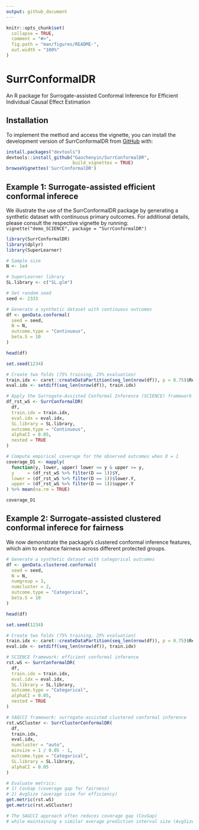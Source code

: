 ```yaml
---
output: github_document
---
```


<!-- README.md is generated from README.Rmd. Please edit that file -->

```r
knitr::opts_chunk$set(
  collapse = TRUE,
  comment = "#>",
  fig.path = "man/figures/README-",
  out.width = "100%"
)
```

# SurrConformalDR

<!-- badges: start -->
<!-- badges: end -->

An R package for Surrogate-assisted Conformal Inference for Efficient Individual Causal Effect Estimation

## Installation

To implement the method and access the vignette, you can install the development version of SurrConformalDR from [GitHub](https://github.com/) with:

```r
install.packages("devtools")
devtools::install_github("Gaochenyin/SurrConformalDR",
                         build_vignettes = TRUE)
browseVignettes('SurrConformalDR')
```

## Example 1: Surrogate-assisted efficient conformal inferece

We illustrate the use of the SurrConformalDR package by generating a synthetic dataset with continuous primary outcomes. For additional details, please consult the respective vignette by running: `vignette("demo_SCIENCE", package = "SurrConformalDR")`

```r
library(SurrConformalDR)
library(dplyr)
library(SuperLearner)
```

```r
# Sample size
N <- 1e4

# SuperLearner library
SL.library <- c("SL.glm")

# Set random seed
seed <- 2333

# Generate a synthetic dataset with continuous outcomes
df <- genData.conformal(
  seed = seed, 
  N = N, 
  outcome.type = "Continuous",
  beta.S = 10
)

head(df)
```




```r
set.seed(1234)

# Create two folds (75% training, 25% evaluation)
train.idx <- caret::createDataPartition(seq_len(nrow(df)), p = 0.75)$Resample1
eval.idx <- setdiff(seq_len(nrow(df)), train.idx)

# Apply the Surrogate-Assisted Conformal Inference (SCIENCE) framework
df_rst_wS <- SurrConformalDR(
  df, 
  train.idx = train.idx, 
  eval.idx = eval.idx,
  SL.library = SL.library,
  outcome.type = "Continuous",
  alphaCI = 0.05, 
  nested = TRUE
)

# Compute empirical coverage for the observed outcomes when D = 1
coverage_D1 <- mapply(
  function(y, lower, upper) lower <= y & upper >= y, 
  y     = (df_rst_wS %>% filter(D == 1))$Y,
  lower = (df_rst_wS %>% filter(D == 1))$lower.Y,
  upper = (df_rst_wS %>% filter(D == 1))$upper.Y
) %>% mean(na.rm = TRUE)

coverage_D1
```



## Example 2: Surrogate-assisted clustered conformal inferece for fairness

We now demonstrate the package's clustered conformal inference features, which aim to enhance fairness across different protected groups.
```r
# Generate a synthetic dataset with categorical outcomes
df <- genData.clustered.conformal(
  seed = seed,
  N = N,
  numgroup = 3, 
  numcluster = 2,
  outcome.type = "Categorical",
  beta.S = 10
)

head(df)
```

```r
set.seed(1234)

# Create two folds (75% training, 25% evaluation)
train.idx <- caret::createDataPartition(seq_len(nrow(df)), p = 0.75)$Resample1
eval.idx <- setdiff(seq_len(nrow(df)), train.idx)

# SCIENCE framework: efficient conformal inference
rst.wS <- SurrConformalDR(
  df,
  train.idx = train.idx, 
  eval.idx = eval.idx,
  SL.library = SL.library,
  outcome.type = "Categorical",
  alphaCI = 0.05, 
  nested = TRUE
)

# SAGCCI framework: surrogate-assisted clustered conformal inference
rst.wSCluster <- SurrClusterConformalDR(
  df,
  train.idx,
  eval.idx,
  numcluster = "auto",
  minsize = 1 / 0.05 - 1,
  outcome.type = "Categorical",
  SL.library = SL.library,
  alphaCI = 0.05
)

# Evaluate metrics:
# 1) CovGap (coverage gap for fairness)
# 2) AvgSize (average size for efficiency)
get.metric(rst.wS)
get.metric(rst.wSCluster)

# The SAGCCI approach often reduces coverage gap (CovGap) 
# while maintaining a similar average prediction interval size (AvgSize).
```












